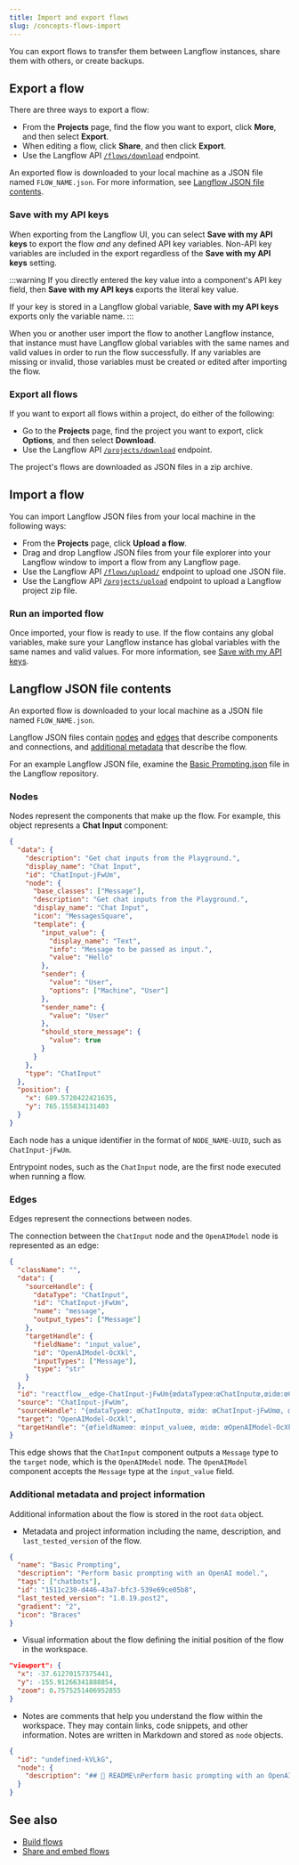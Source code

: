 ```yaml
---
title: Import and export flows
slug: /concepts-flows-import
---
```



You can export flows to transfer them between Langflow instances, share them with others, or create backups.

## Export a flow

There are three ways to export a flow:

* From the **Projects** page, find the flow you want to export, click <Icon name="Ellipsis" aria-hidden="true" /> **More**, and then select **Export**.
* When editing a flow, click **Share**, and then click **Export**.
* Use the Langflow API [`/flows/download`](/api-flows#export-flows) endpoint.

An exported flow is downloaded to your local machine as a JSON file named `FLOW_NAME.json`.
For more information, see [Langflow JSON file contents](#langflow-json-file-contents).

### Save with my API keys

When exporting from the Langflow UI, you can select **Save with my API keys** to export the flow _and_ any defined API key variables.
Non-API key variables are included in the export regardless of the **Save with my API keys** setting.

:::warning
If you directly entered the key value into a component's API key field, then **Save with my API keys** exports the literal key value.

If your key is stored in a Langflow global variable, **Save with my API keys** exports only the variable name.
:::

When you or another user import the flow to another Langflow instance, that instance must have Langflow global variables with the same names and valid values in order to run the flow successfully.
If any variables are missing or invalid, those variables must be created or edited after importing the flow.

### Export all flows

If you want to export all flows within a project, do either of the following:

* Go to the **Projects** page, find the project you want to export, click <Icon name="Ellipsis" aria-hidden="true" /> **Options**, and then select **Download**.
* Use the Langflow API [`/projects/download`](/api-projects#export-a-project) endpoint.

The project's flows are downloaded as JSON files in a zip archive.

## Import a flow

You can import Langflow JSON files from your local machine in the following ways:

* From the **Projects** page, click <Icon name="Upload" aria-hidden="true"/> **Upload a flow**.
* Drag and drop Langflow JSON files from your file explorer into your Langflow window to import a flow from any Langflow page.
* Use the Langflow API [`/flows/upload/`](/api-flows#import-flows) endpoint to upload one JSON file.
* Use the Langflow API [`/projects/upload`](/api-projects#import-a-project) endpoint to upload a Langflow project zip file.

### Run an imported flow

Once imported, your flow is ready to use.
If the flow contains any global variables, make sure your Langflow instance has global variables with the same names and valid values.
For more information, see [Save with my API keys](/concepts-flows-import#save-with-my-api-keys).

## Langflow JSON file contents

An exported flow is downloaded to your local machine as a JSON file named `FLOW_NAME.json`.

Langflow JSON files contain [nodes](#nodes) and [edges](#edges) that describe components and connections, and [additional metadata](#additional-metadata-and-project-information) that describe the flow.

For an example Langflow JSON file, examine the [Basic Prompting.json](https://github.com/langflow-ai/langflow/blob/main/src/backend/base/langflow/initial_setup/starter_projects/Basic%20Prompting.json) file in the Langflow repository.

### Nodes

Nodes represent the components that make up the flow.
For example, this object represents a **Chat Input** component:

```json
{
  "data": {
    "description": "Get chat inputs from the Playground.",
    "display_name": "Chat Input",
    "id": "ChatInput-jFwUm",
    "node": {
      "base_classes": ["Message"],
      "description": "Get chat inputs from the Playground.",
      "display_name": "Chat Input",
      "icon": "MessagesSquare",
      "template": {
        "input_value": {
          "display_name": "Text",
          "info": "Message to be passed as input.",
          "value": "Hello"
        },
        "sender": {
          "value": "User",
          "options": ["Machine", "User"]
        },
        "sender_name": {
          "value": "User"
        },
        "should_store_message": {
          "value": true
        }
      }
    },
    "type": "ChatInput"
  },
  "position": {
    "x": 689.5720422421635,
    "y": 765.155834131403
  }
}
```

Each node has a unique identifier in the format of `NODE_NAME-UUID`, such as `ChatInput-jFwUm`.

Entrypoint nodes, such as the `ChatInput` node, are the first node executed when running a flow.

### Edges

Edges represent the connections between nodes.

The connection between the `ChatInput` node and the `OpenAIModel` node is represented as an edge:

```json
{
  "className": "",
  "data": {
    "sourceHandle": {
      "dataType": "ChatInput",
      "id": "ChatInput-jFwUm",
      "name": "message",
      "output_types": ["Message"]
    },
    "targetHandle": {
      "fieldName": "input_value",
      "id": "OpenAIModel-OcXkl",
      "inputTypes": ["Message"],
      "type": "str"
    }
  },
  "id": "reactflow__edge-ChatInput-jFwUm{œdataTypeœ:œChatInputœ,œidœ:œChatInput-jFwUmœ,œnameœ:œmessageœ,œoutput_typesœ:[œMessageœ]}-OpenAIModel-OcXkl{œfieldNameœ:œinput_valueœ,œidœ:œOpenAIModel-OcXklœ,œinputTypesœ:[œMessageœ],œtypeœ:œstrœ}",
  "source": "ChatInput-jFwUm",
  "sourceHandle": "{œdataTypeœ: œChatInputœ, œidœ: œChatInput-jFwUmœ, œnameœ: œmessageœ, œoutput_typesœ: [œMessageœ]}",
  "target": "OpenAIModel-OcXkl",
  "targetHandle": "{œfieldNameœ: œinput_valueœ, œidœ: œOpenAIModel-OcXklœ, œinputTypesœ: [œMessageœ], œtypeœ: œstrœ}"
}
```

This edge shows that the `ChatInput` component outputs a `Message` type to the `target` node, which is the `OpenAIModel` node.
The `OpenAIModel` component accepts the `Message` type at the `input_value` field.

### Additional metadata and project information

Additional information about the flow is stored in the root `data` object.

* Metadata and project information including the name, description, and `last_tested_version` of the flow.
```json
{
  "name": "Basic Prompting",
  "description": "Perform basic prompting with an OpenAI model.",
  "tags": ["chatbots"],
  "id": "1511c230-d446-43a7-bfc3-539e69ce05b8",
  "last_tested_version": "1.0.19.post2",
  "gradient": "2",
  "icon": "Braces"
}
```

* Visual information about the flow defining the initial position of the flow in the workspace.
```json
"viewport": {
  "x": -37.61270157375441,
  "y": -155.91266341888854,
  "zoom": 0.7575251406952855
}
```

* Notes are comments that help you understand the flow within the workspace.
They may contain links, code snippets, and other information.
Notes are written in Markdown and stored as `node` objects.
```json
{
  "id": "undefined-kVLkG",
  "node": {
    "description": "## 📖 README\nPerform basic prompting with an OpenAI model.\n\n#### Quick Start\n- Add your **OpenAI API key** to the **OpenAI Model**\n- Open the **Playground** to chat with your bot.\n..."
  }
}
```

## See also

* [Build flows](/concepts-flows)
* [Share and embed flows](/concepts-publish)
